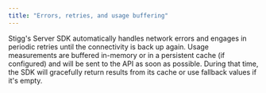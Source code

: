 ```yaml
---
title: "Errors, retries, and usage buffering"
---
```


Stigg's Server SDK automatically handles network errors and engages in periodic retries until the connectivity is back up again. Usage measurements are buffered in-memory or in a persistent cache (if configured) and will be sent to the API as soon as possible. During that time, the SDK will gracefully return results from its cache or use fallback values if it's empty.